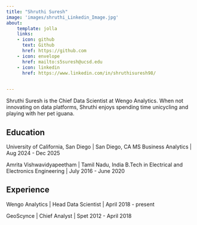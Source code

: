 ```yaml
---
title: "Shruthi Suresh"
image: 'images/shruthi_Linkedin_Image.jpg'
about:
    template: jolla
    links:
    - icon: github
      text: Github
      href: https://github.com
    - icon: envelope
      href: mailto:s5suresh@ucsd.edu
    - icon: linkedin
      href: https://www.linkedin.com/in/shruthisuresh98/

  
---
```

Shruthi Suresh is the Chief Data Scientist at Wengo Analytics. When not innovating on data platforms, Shruthi enjoys spending time unicycling and playing with her pet iguana.

## Education
University of California, San Diego | San Diego, CA
MS Business Analytics | Aug 2024 - Dec 2025

Amrita Vishwavidyapeetham | Tamil Nadu, India
B.Tech in Electrical and Electronics Engineering | July 2016 - June 2020

## Experience

Wengo Analytics | Head Data Scientist | April 2018 - present

GeoScynce | Chief Analyst | Spet 2012 - April 2018